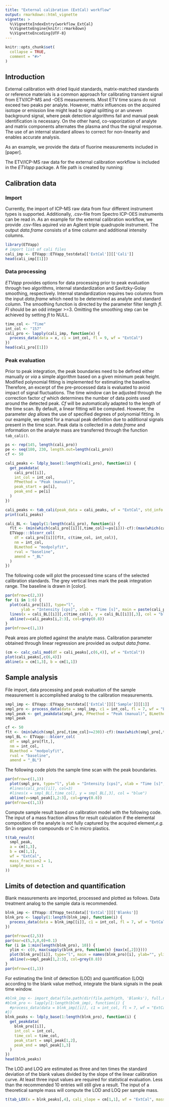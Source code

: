 ```yaml
---
title: "External calibration (ExtCal) workflow"
output: rmarkdown::html_vignette
vignette: >
  %\VignetteIndexEntry{workflow_ExtCal}
  %\VignetteEngine{knitr::rmarkdown}
  %\VignetteEncoding{UTF-8}
---
```


```r
knitr::opts_chunk$set(
  collapse = TRUE,
  comment = "#>"
)
```

## Introduction

External calibration with dried liquid standards, matrix-matched standards or 
reference materials is a common approach for calibrating transient signal from 
ETV/ICP-MS and -OES measurements. Most ETV time scans do not exceed two peaks 
per analyte. However, matrix influences on the acquired isotope or emission line 
might lead to signal splitting or an uneven background signal, where peak 
detection algorithms fail and manual peak identification is necessary. On the 
other hand, co-vaporization of analyte and matrix components alternates the 
plasma and thus the signal response. The use of an internal standard allows to 
correct for non-linearity and enables accurate analysis.      

As an example, we provide the data of fluorine measurements included in [paper].

The ETV/ICP-MS raw data for the external calibration workflow is included in the 
*ETVapp* package. A file path is created by running:

## Calibration data
### Import

Currently, the import of ICP-MS raw data from four different instrument types is 
supported. Additionally, .csv-file from Spectro ICP-OES instruments can be read 
in. As an example for the external calibration workflow, we provide .csv-files 
aquired *via* an Agilent triple quadrupole instrument. The output *data.frame* 
consists of a time column and additional intensity columns. 

```r
library(ETVapp)
# import list of cali files
cali_imp <- ETVapp::ETVapp_testdata[['ExtCal']][['Cali']]
head(cali_imp[[1]])
```
### Data processing

*ETVapp* provides options for data processing prior to peak evaluation through 
two algorithms, internal standardization and Savitzky-Golay smoothing, 
respectively. Internal standardization requires two columns from the input 
*data.frame* which need to be determined as analyte and standard column. 
The smoothing function is directed by the parameter filter length *fl*. *Fl* 
should be an odd integer >=3. Omitting the smoothing step can be achieved by 
setting *fl* to NULL. 

```r
time_col <- "Time"
int_col <- "157"
cali_pro <- lapply(cali_imp, function(x) {
  process_data(data = x, c1 = int_col, fl = 9, wf = "ExtCal")
})
head(cali_pro[[1]])
```

### Peak evaluation

Prior to peak integration, the peak boundaries need to be defined either 
manually or *via* a simple algorithm based on a given minimum peak height. 
Modified polynomial fitting is implemented for estimating the baseline. 
Therefore, an excerpt of the pre-processed data is evaluated to avoid impact 
of signal fluctuations. The time window can be adjusted through the correction 
factor *cf* which determines the number of data points used around the detected 
peak. *Cf* will be automatically adapted to the length of the time scan. 
By default, a linear fitting will be computed. However, the parameter *deg* 
allows the use of specified degrees of polynomial fitting. In our example, 
we opted for a manual peak definition due to additional signals present in the 
time scan. Peak data is collected in a *data.frame* and information on the 
analyte mass are transferred through the function `tab_cali()`. 

```r
ps <- rep(145, length(cali_pro))
pe <- seq(180, 230, length.out=length(cali_pro))
cf <- 50

cali_peaks <- ldply_base(1:length(cali_pro), function(i) {
  get_peakdata(
    cali_pro[[i]], 
    int_col = int_col,
    PPmethod = "Peak (manual)", 
    peak_start = ps[i], 
    peak_end = pe[i]
  )
})

cali_peaks <- tab_cali(peak_data = cali_peaks, wf = "ExtCal", std_info = seq(0,50,10))
print(cali_peaks)
```

```r
cali_BL <- lapply(1:length(cali_pro), function(i) {
  flt <- (min(which(cali_pro[[i]][,time_col]>=ps[i]))-cf):(max(which(cali_pro[[i]][,time_col]<=pe[i]))+cf)
  ETVapp:::blcorr_col(
    df = cali_pro[[i]][flt, c(time_col, int_col)],
    nm = int_col, 
    BLmethod = "modpolyfit",
    rval = "baseline", 
    amend = "_BL"
  )
})
```

The following code will plot the processed time scans of the selected 
calibration standards. The grey vertical lines mark the peak integration range. 
The baseline is drawn in [color].

```r
par(mfrow=c(2,3))
for (i in 1:6) {
  plot(cali_pro[[i]], type="l", 
       ylab = "Intensity [cps]", xlab = "Time [s]", main = paste(cali_peaks[i,6], "ng"))
  lines(x = cali_BL[[i]][,c(time_col)], y = cali_BL[[i]][,3], col = "blue")
  abline(v=cali_peaks[i,2:3], col=grey(0.8))
}
par(mfrow=c(1,1))
```

Peak areas are plotted against the analyte mass. Calibration parameter obtained 
through linear regression are provided as output *data.frame*.

```r
(cm <- calc_cali_mod(df = cali_peaks[,c(6,4)], wf = "ExtCal"))
plot(cali_peaks[,c(6,4)])
abline(a = cm[1,3], b = cm[1,1])
```

## Sample analysis

File import, data processing and peak evaluation of the sample measurement is 
accomplished analog to the calibration measurements.

```r
smpl_imp <- ETVapp::ETVapp_testdata[['ExtCal']][['Sample']][[1]]
smpl_pro <- process_data(data = smpl_imp, c1 = int_col, fl = 7, wf = "ExtCal")
smpl_peak <- get_peakdata(smpl_pro, PPmethod = "Peak (manual)", BLmethod = "none", int_col = int_col, time_col = time_col, peak_start = 230, peak_end = 320)
smpl_peak
```

```r
cf <- 50
flt <- (min(which(smpl_pro[,time_col]>=230))-cf):(max(which(smpl_pro[,time_col]<=320))+cf)
smpl_BL <- ETVapp:::blcorr_col(
  df = smpl_pro[flt,],
  nm = int_col, 
  BLmethod = "modpolyfit",
  rval = "baseline", 
  amend = "_BL")
```

The following code plots the sample time scan with the peak boundaries.

```r
par(mfrow=c(1,1))
  plot(smpl_pro, type="l", ylab = "Intensity [cps]", xlab = "Time [s]", main = "Sample")
  #lines(cali_pro[[i]], col=3)
  #lines(x = smpl_BL[,time_col], y = smpl_BL[,3], col = "blue")
  abline(v=smpl_peak[1,2:3], col=grey(0.8))
par(mfrow=c(1,1))
```

Compute sample result based on calibration model with the following code. The 
input of a mass fraction allows for result calculation if the elemental 
composition of the analyte is not fully captured by the acquired element,*e.g.* 
Sn in organo tin compounds or C in micro plastics.

```r
t(tab_result(
  smpl_peak, 
  a = cm[1,3], 
  b = cm[1,1], 
  wf = "ExtCal",
  mass_fraction2 = 1, 
  sample_mass = 1
))
```

## Limits of detection and quantification

Blank measurements are imported, processed and plotted as follows. Data 
treatment analog to the sample data is recommended.

```r
blnk_imp <- ETVapp::ETVapp_testdata[['ExtCal']][['Blanks']]
blnk_pro <- lapply(1:length(blnk_imp), function(i) {
  process_data(data = blnk_imp[[i]], c1 = int_col, fl = 7, wf = "ExtCal")
})

par(mfrow=c(2,5))
par(mar=c(5,3,0,0)+0.1)
for (i in 1:min(length(blnk_pro), 10)) {
  ylim <- c(0, max(sapply(blnk_pro, function(x) {max(x[,2])})))
  plot(blnk_pro[[i]], type="l", main = names(blnk_pro)[i], ylab="", ylim=ylim)
  abline(v=smpl_peak[1,2:3], col=grey(0.8))
}
par(mfrow=c(1,1))
```

For estimating the limit of detection (LOD) and quantification (LOQ) according 
to the blank value method, integrate the blank signals in the peak time window.

```r
#blnk_imp <- import_data(file.path(dir(file.path(pth, 'Blanks'), full.names = TRUE)))
#blnk_pro <- lapply(1:length(blnk_imp), function(i) {
  #process_data(data = blnk_imp[[i]], c1 = int_col, fl = 7, wf = "ExtCal")
#})
blnk_peaks <- ldply_base(1:length(blnk_pro), function(i) {
  get_peakdata(
    blnk_pro[[i]], 
    int_col = int_col, 
    time_col = time_col,
    peak_start = smpl_peak[1,2], 
    peak_end = smpl_peak[1,3]
  )
})
head(blnk_peaks)
```

The LOD and LOQ are estimated as three and ten times the standard deviation of 
the blank values divided by the slope of the linear calibration curve. At least 
three input values are required for statistical evaluation. Less than the 
recommended 10 entries will still give a result. The input of a theoretical 
sample mass will compute the LOD and LOQ per sample mass.

```r
t(tab_LOX(x = blnk_peaks[,4], cali_slope = cm[1,1], wf = "ExtCal", mass_fraction2 = 1, sample_mass = 1))
```
